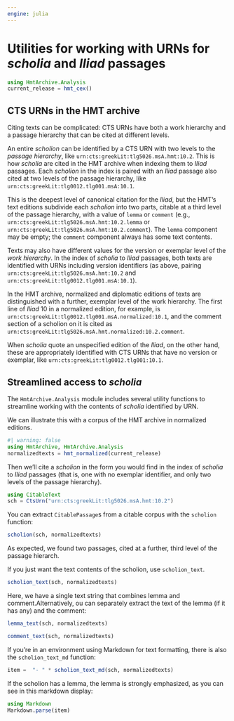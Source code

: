 ```yaml
---
engine: julia
---
```


# Utilities for working with URNs for *scholia* and *Iliad* passages

```julia
using HmtArchive.Analysis
current_release = hmt_cex()
```

## CTS URNs in the HMT archive

Citing texts can be complicated: CTS URNs have both a work hierarchy and a passage hierarchy that can be cited at different levels.

An entire *scholion* can be identified by a CTS URN with two levels to the *passage hierarchy*, like `urn:cts:greekLit:tlg5026.msA.hmt:10.2`. This is how *scholia* are cited in the HMT archive when indexing them to *Iliad* passages.  Each *scholion* in the index is paired with an *Iliad* passage also cited at two levels of the passage hierarchy, like `urn:cts:greekLit:tlg0012.tlg001.msA:10.1`.

This is the deepest level of canonical citation for the *Iliad*, but the HMT's text editions subdivide each *scholion* into two parts, citable at a third level of the passage hierarchy, with a value of `lemma` or `comment` (e.g., `urn:cts:greekLit:tlg5026.msA.hmt:10.2.lemma` or `urn:cts:greekLit:tlg5026.msA.hmt:10.2.comment`).  The `lemma` component may be empty; the `comment` component always has some text contents.

Texts may also have different values for the version or exemplar level of the *work hierarchy*. In the index of *scholia* to *Iliad* passages, both texts are identified with URNs including version identifiers (as above, pairing `urn:cts:greekLit:tlg5026.msA.hmt:10.2` and `urn:cts:greekLit:tlg0012.tlg001.msA:10.1`).

In the HMT archive, normalized and diplomatic editions of texts are distinguished with a further, exemplar level of the work hierarchy. The first line of *Iliad* 10 in a normalized edition, for example, is `urn:cts:greekLit:tlg0012.tlg001.msA.normalized:10.1`, and the comment section of a scholion on it is cited as `urn:cts:greekLit:tlg5026.msA.hmt.normalized:10.2.comment`. 

When *scholia* quote an unspecified edition of the *Iliad*, on the other hand, these are appropriately identified with CTS URNs that have no version or exemplar, like `urn:cts:greekLit:tlg0012.tlg001:10.1`.


## Streamlined access to *scholia*


The `HmtArchive.Analysis` module includes several utility functions to streamline working with the contents of *scholia* identified by URN.

We can illustrate this with a corpus of the HMT archive in normalized editions.

```julia
#| warning: false
using HmtArchive, HmtArchive.Analysis
normalizedtexts = hmt_normalized(current_release)
```


Then we'll cite a *scholion* in the form you would find in the index of *scholia* to *Iliad* passages (that is, one with no exemplar identifier, and only two levels of the passage hierarchy).

```julia
using CitableText
sch = CtsUrn("urn:cts:greekLit:tlg5026.msA.hmt:10.2")
```


You can extract `CitablePassage`s from a citable corpus with the `scholion` function:

```julia
scholion(sch, normalizedtexts)
```

As expected, we found two passages, cited at a further, third level of the passage hierarch.


If you just want the text contents of the scholion, use `scholion_text`.


```julia
scholion_text(sch, normalizedtexts)
```

Here, we have a single text string that combines lemma and comment.Alternatively, ou can separately extract the text of the lemma (if it has any) and the comment: 

```julia
lemma_text(sch, normalizedtexts)
```


```julia
comment_text(sch, normalizedtexts)
```

If you're in an environment using Markdown for text formatting, there is also the `scholion_text_md` function:

```julia
item =  "- " * scholion_text_md(sch, normalizedtexts)
```

If the scholion has a lemma, the lemma is strongly emphasized, as you can see in this markdown display:

```julia
using Markdown
Markdown.parse(item)
```